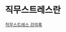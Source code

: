 # 직무스트레스란

<a href="https://docs.google.com/presentation/d/1kBnUMEIPt1wCNVny0G5e5r2rUdooL8JU7fh5MNDNipo/edit#slide=id.p1"> 직무스트레스 강의록</a>